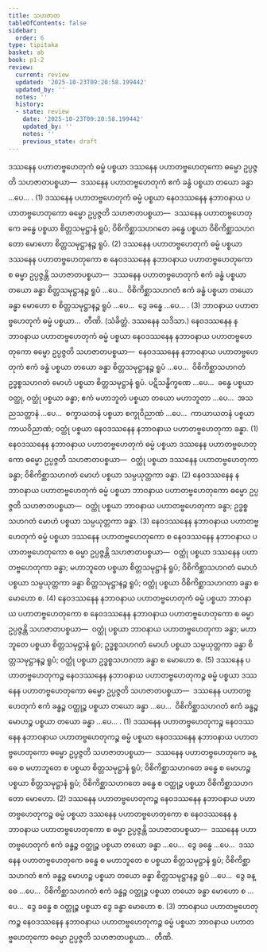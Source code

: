 ```yaml
---
title: သဟဇာတ
tableOfContents: false
sidebar:
  order: 6
type: tipitaka
basket: ab
book: p1-2
review:
  current: review
  updated: '2025-10-23T09:20:58.199442'
  updated_by: ''
  notes: ''
  history:
  - state: review
    date: '2025-10-23T09:20:58.199442'
    updated_by: ''
    notes: ''
    previous_state: draft
---
```



<ReviewStatus review={frontmatter.review} showDetails={true} />

<HypothesisAnnotation frontmatter={frontmatter} />

<DynamicBreadcrumb />

<Division number="43" book="p1-2" e="ch" v="37" p="197">

<Paragraph number="1179" book="p1-2">
ဒဿနေန ပဟာတဗ္ဗဟေတုကံ ဓမ္မံ ပစ္စယာ ဒဿနေန ပဟာတဗ္ဗဟေတုကော ဓမ္မော ဥပ္ပဇ္ဇတိ သဟဇာတပစ္စယာ—  ဒဿနေန ပဟာတဗ္ဗဟေတုကံ ဧကံ ခန္ဓံ ပစ္စယာ တယော ခန္ဓာ …ပေ… . (1)
</Paragraph>

<Paragraph number="1180" book="p1-2">
ဒဿနေန ပဟာတဗ္ဗဟေတုကံ ဓမ္မံ ပစ္စယာ နေဝဒဿနေန နဘာဝနာယ ပဟာတဗ္ဗဟေတုကော ဓမ္မော ဥပ္ပဇ္ဇတိ သဟဇာတပစ္စယာ—  ဒဿနေန ပဟာတဗ္ဗဟေတုကေ ခန္ဓေ ပစ္စယာ စိတ္တသမုဋ္ဌာနံ ရူပံ; ဝိစိကိစ္ဆာသဟဂတေ ခန္ဓေ ပစ္စယာ ဝိစိကိစ္ဆာသဟဂတော မောဟော စိတ္တသမုဋ္ဌာနဉ္စ ရူပံ. (2)
</Paragraph>

<Paragraph number="1181" book="p1-2">
ဒဿနေန ပဟာတဗ္ဗဟေတုကံ ဓမ္မံ ပစ္စယာ ဒဿနေန ပဟာတဗ္ဗဟေတုကော စ နေဝဒဿနေန နဘာဝနာယ ပဟာတဗ္ဗဟေတုကော စ ဓမ္မာ ဥပ္ပဇ္ဇန္တိ သဟဇာတပစ္စယာ—  ဒဿနေန ပဟာတဗ္ဗဟေတုကံ ဧကံ ခန္ဓံ ပစ္စယာ တယော ခန္ဓာ စိတ္တသမုဋ္ဌာနဉ္စ ရူပံ …ပေ…  ဝိစိကိစ္ဆာသဟဂတံ ဧကံ ခန္ဓံ ပစ္စယာ တယော ခန္ဓာ မောဟော စ စိတ္တသမုဋ္ဌာနဉ္စ ရူပံ …ပေ…  ဒွေ ခန္ဓေ …ပေ… . (3)
</Paragraph>

<Paragraph number="1182" book="p1-2">
ဘာဝနာယ ပဟာတဗ္ဗဟေတုကံ ဓမ္မံ ပစ္စယာ…  တီဏိ. (သံခိတ္တံ. ဒဿနေန သဒိသာ.)
</Paragraph>

</Division>
<Division number="44" book="p1-2" e="ch" v="37" p="198">

<Paragraph number="1183" book="p1-2">
နေဝဒဿနေန နဘာဝနာယ ပဟာတဗ္ဗဟေတုကံ ဓမ္မံ ပစ္စယာ နေဝဒဿနေန နဘာဝနာယ ပဟာတဗ္ဗဟေတုကော ဓမ္မော ဥပ္ပဇ္ဇတိ သဟဇာတပစ္စယာ—  နေဝဒဿနေန နဘာဝနာယ ပဟာတဗ္ဗဟေတုကံ ဧကံ ခန္ဓံ ပစ္စယာ တယော ခန္ဓာ စိတ္တသမုဋ္ဌာနဉ္စ ရူပံ …ပေ…  ဝိစိကိစ္ဆာသဟဂတံ ဥဒ္ဓစ္စသဟဂတံ မောဟံ ပစ္စယာ စိတ္တသမုဋ္ဌာနံ ရူပံ. ပဋိသန္ဓိက္ခဏေ …ပေ…  ခန္ဓေ ပစ္စယာ ဝတ္ထု, ဝတ္ထုံ ပစ္စယာ ခန္ဓာ; ဧကံ မဟာဘူတံ ပစ္စယာ တယော မဟာဘူတာ …ပေ…  အသညသတ္တာနံ …ပေ…  စက္ခာယတနံ ပစ္စယာ စက္ခုဝိညာဏံ …ပေ…  ကာယာယတနံ ပစ္စယာ ကာယဝိညာဏံ; ဝတ္ထုံ ပစ္စယာ နေဝဒဿနေန နဘာဝနာယ ပဟာတဗ္ဗဟေတုကာ ခန္ဓာ. (1)
</Paragraph>

<Paragraph number="1184" book="p1-2">
နေဝဒဿနေန နဘာဝနာယ ပဟာတဗ္ဗဟေတုကံ ဓမ္မံ ပစ္စယာ ဒဿနေန ပဟာတဗ္ဗဟေတုကော ဓမ္မော ဥပ္ပဇ္ဇတိ သဟဇာတပစ္စယာ—  ဝတ္ထုံ ပစ္စယာ ဒဿနေန ပဟာတဗ္ဗဟေတုကာ ခန္ဓာ; ဝိစိကိစ္ဆာသဟဂတံ မောဟံ ပစ္စယာ သမ္ပယုတ္တကာ ခန္ဓာ. (2)
</Paragraph>

<Paragraph number="1185" book="p1-2">
နေဝဒဿနေန နဘာဝနာယ ပဟာတဗ္ဗဟေတုကံ ဓမ္မံ ပစ္စယာ ဘာဝနာယ ပဟာတဗ္ဗဟေတုကော ဓမ္မော ဥပ္ပဇ္ဇတိ သဟဇာတပစ္စယာ—  ဝတ္ထုံ ပစ္စယာ ဘာဝနာယ ပဟာတဗ္ဗဟေတုကာ ခန္ဓာ; ဥဒ္ဓစ္စသဟဂတံ မောဟံ ပစ္စယာ သမ္ပယုတ္တကာ ခန္ဓာ. (3)
</Paragraph>

<Paragraph number="1186" book="p1-2">
နေဝဒဿနေန နဘာဝနာယ ပဟာတဗ္ဗဟေတုကံ ဓမ္မံ ပစ္စယာ ဒဿနေန ပဟာတဗ္ဗဟေတုကော စ နေဝဒဿနေန နဘာဝနာယ ပဟာတဗ္ဗဟေတုကော စ ဓမ္မာ ဥပ္ပဇ္ဇန္တိ သဟဇာတပစ္စယာ—  ဝတ္ထုံ ပစ္စယာ ဒဿနေန ပဟာတဗ္ဗဟေတုကာ ခန္ဓာ; မဟာဘူတေ ပစ္စယာ စိတ္တသမုဋ္ဌာနံ ရူပံ; ဝိစိကိစ္ဆာသဟဂတံ မောဟံ ပစ္စယာ သမ္ပယုတ္တကာ ခန္ဓာ စိတ္တသမုဋ္ဌာနဉ္စ ရူပံ; ဝတ္ထုံ ပစ္စယာ ဝိစိကိစ္ဆာသဟဂတာ ခန္ဓာ စ မောဟော စ. (4)
</Paragraph>

<Paragraph number="1187" book="p1-2">
နေဝဒဿနေန နဘာဝနာယ ပဟာတဗ္ဗဟေတုကံ ဓမ္မံ ပစ္စယာ ဘာဝနာယ ပဟာတဗ္ဗဟေတုကော စ နေဝဒဿနေန နဘာဝနာယ ပဟာတဗ္ဗဟေတုကော စ ဓမ္မာ ဥပ္ပဇ္ဇန္တိ သဟဇာတပစ္စယာ—  ဝတ္ထုံ ပစ္စယာ ဘာဝနာယ ပဟာတဗ္ဗဟေတုကာ ခန္ဓာ; မဟာဘူတေ ပစ္စယာ စိတ္တသမုဋ္ဌာနံ ရူပံ; ဥဒ္ဓစ္စသဟဂတံ မောဟံ ပစ္စယာ သမ္ပယုတ္တကာ ခန္ဓာ စိတ္တသမုဋ္ဌာနဉ္စ ရူပံ; ဝတ္ထုံ ပစ္စယာ ဥဒ္ဓစ္စသဟဂတာ ခန္ဓာ စ မောဟော စ. (5)
</Paragraph>

</Division>
<Division number="45" book="p1-2" e="ch" v="37" p="199">

<Paragraph number="1188" book="p1-2">
ဒဿနေန ပဟာတဗ္ဗဟေတုကဉ္စ နေဝဒဿနေန နဘာဝနာယ ပဟာတဗ္ဗဟေတုကဉ္စ ဓမ္မံ ပစ္စယာ ဒဿနေန ပဟာတဗ္ဗဟေတုကော ဓမ္မော ဥပ္ပဇ္ဇတိ သဟဇာတပစ္စယာ—  ဒဿနေန ပဟာတဗ္ဗဟေတုကံ ဧကံ ခန္ဓဉ္စ ဝတ္ထုဉ္စ ပစ္စယာ တယော ခန္ဓာ …ပေ…  ဝိစိကိစ္ဆာသဟဂတံ ဧကံ ခန္ဓဉ္စ မောဟဉ္စ ပစ္စယာ တယော ခန္ဓာ …ပေ… . (1)
</Paragraph>

<Paragraph number="1189" book="p1-2">
ဒဿနေန ပဟာတဗ္ဗဟေတုကဉ္စ နေဝဒဿနေန နဘာဝနာယ ပဟာတဗ္ဗဟေတုကဉ္စ ဓမ္မံ ပစ္စယာ နေဝဒဿနေန နဘာဝနာယ ပဟာတဗ္ဗဟေတုကော ဓမ္မော ဥပ္ပဇ္ဇတိ သဟဇာတပစ္စယာ—  ဒဿနေန ပဟာတဗ္ဗဟေတုကေ ခန္ဓေ စ မဟာဘူတေ စ ပစ္စယာ စိတ္တသမုဋ္ဌာနံ ရူပံ; ဝိစိကိစ္ဆာသဟဂတေ ခန္ဓေ စ မောဟဉ္စ ပစ္စယာ စိတ္တသမုဋ္ဌာနံ ရူပံ; ဝိစိကိစ္ဆာသဟဂတေ ခန္ဓေ စ ဝတ္ထုဉ္စ ပစ္စယာ ဝိစိကိစ္ဆာသဟဂတော မောဟော. (2)
</Paragraph>

<Paragraph number="1190" book="p1-2">
ဒဿနေန ပဟာတဗ္ဗဟေတုကဉ္စ နေဝဒဿနေန နဘာဝနာယ ပဟာတဗ္ဗဟေတုကဉ္စ ဓမ္မံ ပစ္စယာ ဒဿနေန ပဟာတဗ္ဗဟေတုကော စ နေဝဒဿနေန နဘာဝနာယ ပဟာတဗ္ဗဟေတုကော စ ဓမ္မာ ဥပ္ပဇ္ဇန္တိ သဟဇာတပစ္စယာ—  ဒဿနေန ပဟာတဗ္ဗဟေတုကံ ဧကံ ခန္ဓဉ္စ ဝတ္ထုဉ္စ ပစ္စယာ တယော ခန္ဓာ …ပေ…  ဒွေ ခန္ဓေ …ပေ…  ဒဿနေန ပဟာတဗ္ဗဟေတုကေ ခန္ဓေ စ မဟာဘူတေ စ ပစ္စယာ စိတ္တသမုဋ္ဌာနံ ရူပံ; ဝိစိကိစ္ဆာသဟဂတံ ဧကံ ခန္ဓဉ္စ မောဟဉ္စ ပစ္စယာ တယော ခန္ဓာ စိတ္တသမုဋ္ဌာနဉ္စ ရူပံ …ပေ…  ဒွေ ခန္ဓေ …ပေ…  ဝိစိကိစ္ဆာသဟဂတံ ဧကံ ခန္ဓဉ္စ ဝတ္ထုဉ္စ ပစ္စယာ တယော ခန္ဓာ မောဟော စ …ပေ…  ဒွေ ခန္ဓေ စ ဝတ္ထုဉ္စ ပစ္စယာ ဒွေ ခန္ဓာ မောဟော စ. (3)
</Paragraph>

<Paragraph number="1191" book="p1-2">
ဘာဝနာယ ပဟာတဗ္ဗဟေတုကဉ္စ နေဝဒဿနေန နဘာဝနာယ ပဟာတဗ္ဗဟေတုကဉ္စ ဓမ္မံ ပစ္စယာ ဘာဝနာယ ပဟာတဗ္ဗဟေတုကော ဓမ္မော ဥပ္ပဇ္ဇတိ သဟဇာတပစ္စယာ…  တီဏိ.
</Paragraph>
</Division>